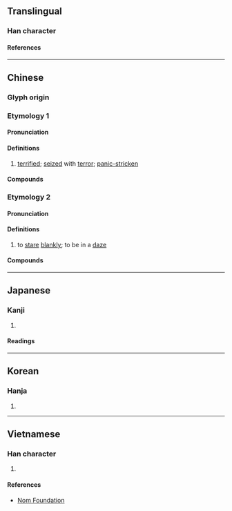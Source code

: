 {{character info}}
==Translingual==

===Han character===
{{Han char|rn=61|rad=心|as=05|sn=8|four=91011|canj=PMYM|ids=⿰忄正}}

====References====
{{Han ref|kx=0380.140|dkj=10445|dj=0708.140|hdz=42283.050|uh=6014}}

----

==Chinese==
{{zh-forms}}

===Glyph origin===
{{Han compound|心|正|ls=psc|c1=s|c2=p|t1=heart}}

===Etymology 1===

====Pronunciation====
{{zh-pron
|m=zhēng
|c=zing1
|md=
|mn=ml:cheng
|w=
|mc=y
|oc=y
|cat=
}}

====Definitions====
{{zh-hanzi}}

# {{lb|zh|used in compounds}} [[terrified]]; [[seize]]d with [[terror]]; [[panic-stricken]]

====Compounds====
{{zh-der|怔忡|怔忡不安|怔忪|怔營|魔怔}}

===Etymology 2===

====Pronunciation====
{{zh-pron
|m=zhèng,lèng,1nb=standard in Mainland,1nc=variant in Taiwan,2nb=standard in Taiwan
|c=zing1
|md=
|w=
|cat=v
}}

====Definitions====
{{zh-hanzi}}

# {{lb|zh|regional}} to [[stare]] [[blankly]]; to be in a [[daze]]

====Compounds====
{{zh-der|怔怔|一怔|怔住|怔呵呵|愣怔|發怔}}

----

==Japanese==

===Kanji===
{{ja-kanji|grade=|rs=心05}}

# {{rfdef|ja|sort=心05}}

====Readings====
{{ja-readings
|on=せい, しょう
|kun=おそれあわてる
}}

----

==Korean==

===Hanja===
{{ko-hanja|정}}

# {{rfdef|ko|sort=心05}}

----

==Vietnamese==

===Han character===
{{vi-readings|rs=心05|reading=chinh}}

# {{rfdef|vi|sort=心05}}

====References====
* [http://nomfoundation.org/common/nom_details.php?codepoint=6014 Nom Foundation]
